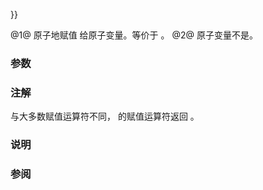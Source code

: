 {{cpp/experimental/atomic_shared_ptr/title|operator{{=}}}}
{{cpp/experimental/concurrency/atomic_shared_ptr/navbar}}
{{dcl begin}}
{{dcl | num=1 | 1=
void operator=( shared_ptr&lt;T&gt; desired ) noexcept;
}}
{{dcl | num=2 | 1=
void operator=( const atomic_shared_ptr&amp; ) = delete;
}}
{{dcl end}}

@1@ 原子地赋值 {{tt|desired}} 给原子变量。等价于 {{c|store(desired)}}。
@2@ 原子变量不是{{named req|CopyAssignable}}。

===参数===
{{par begin}}
{{par | desired | 要赋的值}}
{{par end}}

===注解===
与大多数赋值运算符不同，{{tt|atomic_shared_ptr}} 的赋值运算符返回 {{c|void}}。

===说明===
{{cpp/experimental/atomic_shared_ptr/atomic remarks}}

===参阅===
{{dsc begin}}
{{dsc inc | cpp/experimental/atomic_shared_ptr/dsc constructor}}
{{dsc inc | cpp/experimental/atomic_shared_ptr/dsc store}}
{{dsc inc | cpp/memory/shared ptr/dsc atomic}}
{{dsc end}}